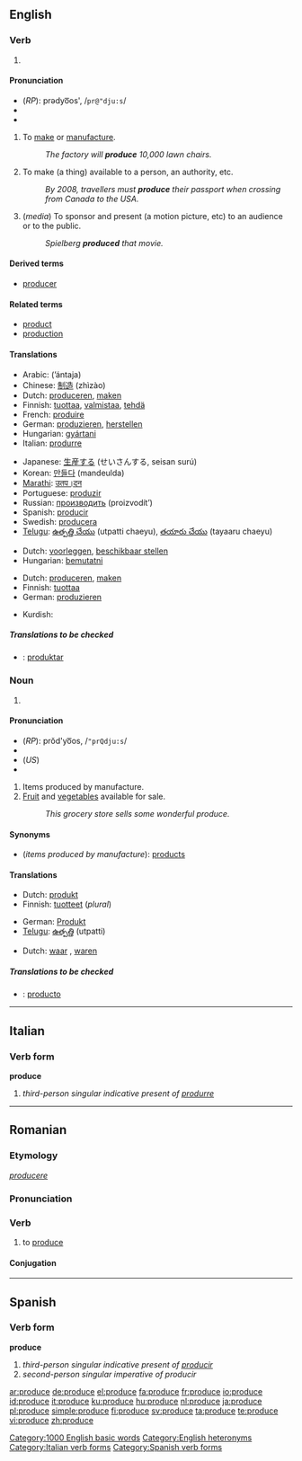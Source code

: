 ==English==

{{rank|support|bit|Indian|825|produce|drawn|field|street}}

===Verb===
{{en-verb|produc|es}}

# {{defn|English}}

====Pronunciation====
*(''RP''): prədyo͞os', /<tt>pr@"dju:s</tt>/
* {{IPA|/prəˈdjuːs/}}
*{{audio|en-us-produce-verb.ogg|Audio (US)}}

# {{transitive}} To [[make]] or [[manufacture]].
#:''The factory will '''produce''' 10,000 lawn chairs.''
# {{transitive}} To make (a thing) available to a person, an authority, etc.
#:''By 2008, travellers must '''produce''' their passport when crossing from Canada to the USA.''
# {{transitive}} (''media'') To sponsor and present (a motion picture, etc) to an audience or to the public.
#:''Spielberg '''produced''' that movie.''

====Derived terms====
*[[producer]]

====Related terms====
*[[product]]
*[[production]]

====Translations====

{{trans-top|make or manufacture}}
*Arabic: {{ARchar|[[انتج]]}} (’ántaja)
*Chinese: [[制造]] (zhìzào)
*Dutch: [[produceren]], [[maken]]
*Finnish: [[tuottaa]], [[valmistaa]], [[tehdä]]
*French: [[produire]]
*German: [[produzieren]], [[herstellen]]
*Hungarian: [[gyártani]]
*Italian: [[produrre]]
{{trans-mid}}
*Japanese: [[生産]]する (せいさんする, seisan surú)
*Korean: [[만들다]] (mandeulda)
*[[Marathi]]: [[उतप।दन]]
*Portuguese: [[produzir]]
*Russian: [[производить]] (proizvodít’)
*Spanish: [[producir]]
*Swedish: [[producera]]
*[[Telugu]]: [[ఉత్పత్తి చేయు]] (utpatti chaeyu), [[తయారు చేయు]] (tayaaru chaeyu)
{{trans-bottom}}

{{trans-top|make available to}}
*Dutch: [[voorleggen]], [[beschikbaar stellen]]
*Hungarian: [[bemutatni]]
{{trans-mid}}
{{trans-bottom}}

{{trans-top|sponsor and present (a motion picture, etc)}}
*Dutch: [[produceren]], [[maken]]
*Finnish: [[tuottaa]]
*German: [[produzieren]]
{{trans-mid}}
*Kurdish: {{KUchar|[[ده‌رهێنان]]}}
{{trans-bottom}}

=====Translations to be checked=====
<!--Remove this section once all of the translations below have been moved into the tables above.-->
{{checktrans}}
*{{ttbc|Ido}}: [[produktar]]

===Noun===
{{en-noun|-}}

# {{defn|English}}

====Pronunciation====
* (''RP''): prŏd'yo͞os, /<tt>"prQdju:s</tt>/
* {{IPA|/ˈprɒdjuːs/}}
* (''US'') {{IPA|/ˈpɹoʊ.djuːs/}}
*{{audio|en-us-produce-noun.ogg|Audio (US)}}

# Items produced by manufacture.
# [[Fruit]] and [[vegetable]]s available for sale.
#:''This grocery store sells some wonderful produce.''

====Synonyms====
*(''items produced by manufacture''): [[product]]s

====Translations====

{{trans-top|items produced by manufacture}}
*Dutch: [[produkt]] {{n}}
*Finnish: [[tuotteet]] (''plural'')
{{trans-mid}}
*German: [[Produkt]] {{n}}
*[[Telugu]]: [[ఉత్పత్తి]] (utpatti)
{{trans-bottom}}

{{trans-top|fruit and vegetables for sale}}
*Dutch: [[waar]] {{f}}, [[waren]] {{f}} {{p}}
{{trans-mid}}
{{trans-bottom}}

=====Translations to be checked=====
<!--Remove this section once all of the translations below have been moved into the tables above.-->
{{checktrans}}
*{{ttbc|Spanish}}: [[producto]]

[[Category:1000 English basic words]]
[[Category:English heteronyms]]

----

==Italian==

===Verb form===
'''produce'''

# ''third-person singular indicative present of [[produrre]]''

[[Category:Italian verb forms]]

----

==Romanian==

===Etymology===
{{L.|ro}} ''[[producere]]''

===Pronunciation===
{{IPA|[pro'du.ʧe]|lang=ro}}

===Verb===
{{ro-verb|3}}

# {{transitive}} to [[#English|produce]]

====Conjugation====
{{ro-conj-duce|pro}}

----

==Spanish==

===Verb form===
'''produce'''

# ''third-person singular indicative present of [[producir]]''
# ''second-person singular imperative of producir''

[[Category:Spanish verb forms]]

[[ar:produce]]
[[de:produce]]
[[el:produce]]
[[fa:produce]]
[[fr:produce]]
[[io:produce]]
[[id:produce]]
[[it:produce]]
[[ku:produce]]
[[hu:produce]]
[[nl:produce]]
[[ja:produce]]
[[pl:produce]]
[[simple:produce]]
[[fi:produce]]
[[sv:produce]]
[[ta:produce]]
[[te:produce]]
[[vi:produce]]
[[zh:produce]]